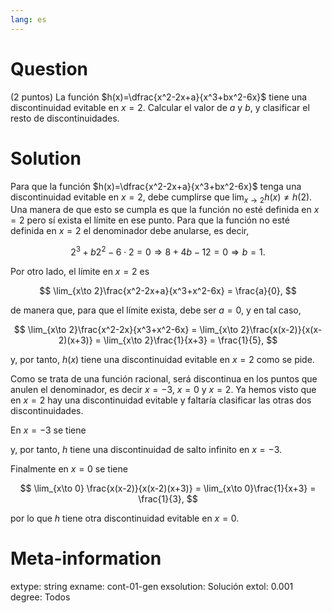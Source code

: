 ```yaml
---
lang: es
---
```


Question
========
(2 puntos) La función $h(x)=\dfrac{x^2-2x+a}{x^3+bx^2-6x}$ tiene una discontinuidad evitable en $x=2$. Calcular el valor de $a$ y $b$, y clasificar el resto de discontinuidades.

Solution
========
Para que la función $h(x)=\dfrac{x^2-2x+a}{x^3+bx^2-6x}$ tenga una discontinuidad evitable en $x=2$, debe cumplirse que $\lim_{x\to 2}h(x)\neq h(2)$. Una manera de que esto se cumpla es que la función no esté definida en $x=2$ pero sí exista el límite en ese punto. Para que la función no esté definida en $x=2$ el denominador debe anularse, es decir, 

$$
2^3+b2^2-6\cdot 2=0\Rightarrow 8+4b-12 =0 \Rightarrow b=1.
$$

Por otro lado, el límite en $x=2$ es

$$
\lim_{x\to 2}\frac{x^2-2x+a}{x^3+x^2-6x} = \frac{a}{0},
$$

de manera que, para que el límite exista, debe ser $a=0$, y en tal caso,

$$
\lim_{x\to 2}\frac{x^2-2x}{x^3+x^2-6x} = \lim_{x\to 2}\frac{x(x-2)}{x(x-2)(x+3)} = \lim_{x\to 2}\frac{1}{x+3} = \frac{1}{5},
$$

y, por tanto, $h(x)$ tiene una discontinuidad evitable en $x=2$ como se pide.

Como se trata de una función racional, será discontinua en los puntos que anulen el denominador, es decir $x=-3$, $x=0$ y $x=2$. Ya hemos visto que en $x=2$ hay una discontinuidad evitable y faltaría clasificar las otras dos discontinuidades. 

En $x=-3$ se tiene

\begin{align*}
\lim_{x\to -3^-}\frac{x(x-2)}{x(x-2)(x+3)} &= \lim_{x\to -3^-}\frac{1}{x+3} = -\infty,\\ 
\lim_{x\to -3^+}\frac{x(x-2)}{x(x-2)(x+3)} &= \lim_{x\to -3^+}\frac{1}{x+3} = \infty,
\end{align*}

y, por tanto, $h$ tiene una discontinuidad de salto infinito en $x=-3$.

Finalmente en $x=0$ se tiene

$$
\lim_{x\to 0} \frac{x(x-2)}{x(x-2)(x+3)} = \lim_{x\to 0}\frac{1}{x+3} = \frac{1}{3},
$$

por lo que $h$ tiene otra discontinuidad evitable en $x=0$.

Meta-information
================
extype: string
exname: cont-01-gen
exsolution: Solución
extol: 0.001
degree: Todos